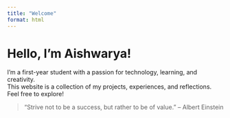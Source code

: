 ```yaml
---
title: "Welcome"
format: html
---
```


# Hello, I’m Aishwarya!

I’m a first-year student with a passion for technology, learning, and creativity.  
This website is a collection of my projects, experiences, and reflections. Feel free to explore!

> “Strive not to be a success, but rather to be of value.” – Albert Einstein

